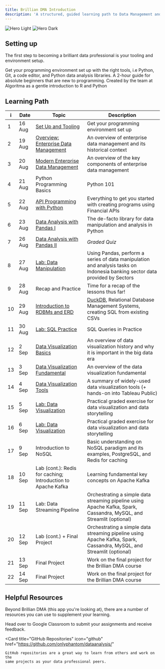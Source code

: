 ```yaml
---
title: Brillian DMA Introduction
description: 'A structured, guided learning path to Data Management and Analytics'
---
```


<img
  className="block dark:hidden"
  src="/images/hero-light.svg"
  alt="Hero Light"
/>
<img
  className="hidden dark:block"
  src="/images/hero-dark.svg"
  alt="Hero Dark"
/>

## Setting up

The first step to becoming a brilliant data professional is your tooling and environment setup.

<CardGroup cols={2}>
  <Card
    title="Programming Environment"
    icon="code"
    href="/quickstart"
  >
    Get your programming environment set up with the right tools, i.e 
    Python, Git, a code editor, and Python data analysis libraries.
  </Card>
    <Card
    title="R and Python Programming Starter"
    icon="book"
    href="https://github.com/teamalgoritma/starter-kit/"
  >
    A 2-hour guide for absolute beginners that are new to programming. Created 
    by the team at Algoritma as a gentle introduction to R and Python
  </Card>
</CardGroup>

## Learning Path
| i | Date | Topic | Description |
| ---- | ---- | ---- | ----------- |
| 1 | 16 Aug | [Set Up and Tooling](/quickstart) | Get your programming environment set up |
| 2 | 19 Aug | [Overview: Enterprise Data Management](/enterprise-data-management/historical) | An overview of enterprise data management and its historical context |
| 3 | 20 Aug | [Modern Enterprise Data Management](/enterprise-data-management/edm) | An overview of the key components of enterprise data management |
| 4 | 21 Aug | Python Programming Basics | Python 101 |
| 5 | 22 Aug | [API Programming with Python](/financial-data-analytics/api_programming_python) | Everything to get you started with creating programs using Financial APIs |
| 6 | 23 Aug | [Data Analysis with Pandas I](/financial-data-analytics/pandas) | The de-facto library for data manipulation and analysis in Python |
| 7 | 26 Aug | [Data Analysis with Pandas II](/financial-data-analytics/pandas) | _Graded Quiz_ |
| 8 | 27 Aug | [Lab: Data Manipulation](/financial-data-analytics/pandas) | Using Pandas, perform a series of data manipulation and analysis tasks on Indonesia banking sector data provided by Sectors |
| 9 | 28 Aug | Recap and Practice | Time for a recap of the lessons thus far! |
| 10 | 29 Aug | [Introduction to RDBMs and ERD](https://github.com/onlyphantom/dataanalysis/blob/master/4_SQL_Query.ipynb) | [DuckDB](https://shell.duckdb.org/), Relational Database Management Systems, creating SQL from existing CSVs |
| 11 | 30 Aug | [Lab: SQL Practice](/essentials/sql) | SQL Queries in Practice |
| 12 | 2 Sep | [Data Visualization Basics](/data-visualization/dv_introduction) | An overview of data visualization history and why it is important in the big data era  |
| 13 | 3 Sep | [Data Visualization Fundamental](/data-visualization/dv_fundamental) | An overview of the data visualization fundamental  |
| 14 | 4 Sep | [Data Visualization Tools](/data-visualization/dv_tools) | A summary of widely-used data visualization tools (+ hands-on into Tableau Public) |
| 15 | 5 Sep | [Lab: Data Visualization](/data-visualization/lab_tableau_public) | Practical graded exercise for data visualization and data storytelling |
| 16 | 6 Sep | [Lab: Data Visualization](/data-visualization/lab_tableau_public) | Practical graded exercise for data visualization and data storytelling |
| 17 | 9 Sep | Introduction to NoSQL | Basic understanding on NoSQL paradigm and its examples, PostgreSQL, and Redis for caching |
| 18 | 10 Sep | Lab (cont.): Redis for caching; Introduction to Apache Kafka | Learning fundamental key concepts on Apache Kafka |
| 19 | 11 Sep | Lab: Data Streaming Pipeline | Orchestrating a simple data streaming pipeline using Apache Kafka, Spark, Cassandra, MySQL, and Streamlit (optional) |
| 20 | 12 Sep | Lab (cont.) + Final Project | Orchestrating a simple data streaming pipeline using Apache Kafka, Spark, Cassandra, MySQL, and Streamlit (optional) |
| 21 | 13 Sep | Final Project | Work on the final project for the Brillian DMA course |
| 22 | 14 Sep | Final Project | Work on the final project for the Brillian DMA course |

## Helpful Resources

Beyond Brillian DMA (this app you're looking at), there are a number of resources you can use to supplement your learning.

<CardGroup cols={2}>
  <Card icon="graduation-cap" title="Google Classroom" href="https://classroom.google.com/c/NjgxMzk2ODU4ODc3?cjc=qeo3imy">
    Head over to Google Classroom to submit your assignments and receive feedback.    
</Card>

  <Card
    title="GitHub Repositories"
    icon="github"
    href="https://github.com/onlyphantom/dataanalysis/"
  >
    GitHub repositories are a great way to learn from others and work on the 
    same projects as your data professional peers.
  </Card>
</CardGroup>
